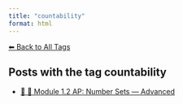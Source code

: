 ```yaml
---
title: "countability"
format: html
---
```


[⬅ Back to All Tags](../tags.qmd)

## Posts with the tag **countability**

- [🧠 🔢 Module 1.2 AP: Number Sets — Advanced](/posts/courses/mathematics/calculus/module-1/1.2-sets-AP.html)
